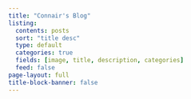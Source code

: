 ```yaml
---
title: "Connair's Blog"
listing:
  contents: posts
  sort: "title desc"
  type: default
  categories: true
  fields: [image, title, description, categories]
  feed: false
page-layout: full
title-block-banner: false
---
```



